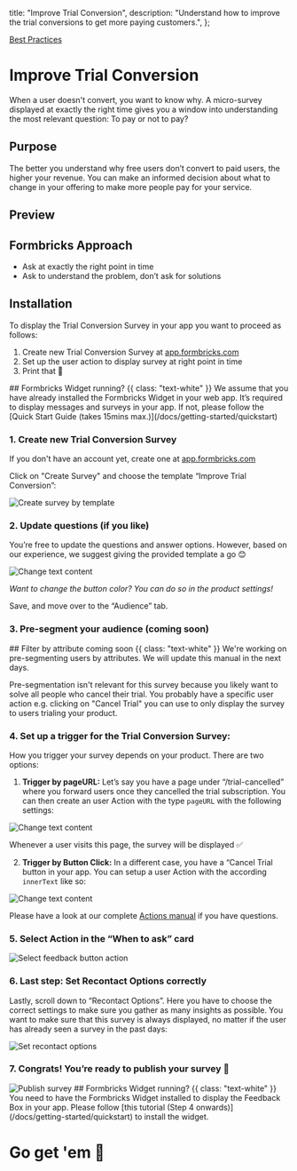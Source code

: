 

  title: "Improve Trial Conversion",
  description: "Understand how to improve the trial conversions to get more paying customers.",
};

[Best Practices]()

# Improve Trial Conversion

When a user doesn't convert, you want to know why. A micro-survey displayed at exactly the right time gives you a window into understanding the most relevant question: To pay or not to pay?

## Purpose

The better you understand why free users don’t convert to paid users, the higher your revenue. You can make an informed decision about what to change in your offering to make more people pay for your service.

## Preview

<DemoPreview template="Improve Trial Conversion" />

## Formbricks Approach

- Ask at exactly the right point in time
- Ask to understand the problem, don’t ask for solutions

## Installation

To display the Trial Conversion Survey in your app you want to proceed as follows:

1. Create new Trial Conversion Survey at [app.formbricks.com](http://app.formbricks.com/)
2. Set up the user action to display survey at right point in time
3. Print that 💸

<Note>
  ## Formbricks Widget running? {{ class: "text-white" }}
  We assume that you have already installed the Formbricks Widget in your web app. It’s required to display messages
  and surveys in your app. If not, please follow the [Quick Start Guide (takes 15mins max.)](/docs/getting-started/quickstart)
</Note>

### 1. Create new Trial Conversion Survey

If you don't have an account yet, create one at [app.formbricks.com](https://app.formbricks.com/auth/signup)

Click on "Create Survey" and choose the template “Improve Trial Conversion”:

<Image src={CreateSurvey} alt="Create survey by template" quality="100" className="rounded-lg" />

### 2. Update questions (if you like)

You’re free to update the questions and answer options. However, based on our experience, we suggest giving the provided template a go 😊

<Image src={ChangeText} alt="Change text content" quality="100" className="rounded-lg" />

_Want to change the button color? You can do so in the product settings!_

Save, and move over to the “Audience” tab.

### 3. Pre-segment your audience (coming soon)

<Note>
  ## Filter by attribute coming soon {{ class: "text-white" }}
  We're working on pre-segmenting users by attributes. We will update this manual in the next days.
</Note>

Pre-segmentation isn't relevant for this survey because you likely want to solve all people who cancel their trial. You probably have a specific user action e.g. clicking on "Cancel Trial" you can use to only display the survey to users trialing your product.

### 4. Set up a trigger for the Trial Conversion Survey:

How you trigger your survey depends on your product. There are two options:

1. **Trigger by pageURL:** Let’s say you have a page under “/trial-cancelled” where you forward users once they cancelled the trial subscription. You can then create an user Action with the type `pageURL` with the following settings:

<Image src={ActionPageurl} alt="Change text content" quality="100" className="rounded-lg" />

Whenever a user visits this page, the survey will be displayed ✅

2. **Trigger by Button Click:** In a different case, you have a “Cancel Trial button in your app. You can setup a user Action with the according `innerText` like so:

<Image src={ActionText} alt="Change text content" quality="100" className="rounded-lg" />

Please have a look at our complete [Actions manual](/docs/actions/why) if you have questions.

### 5. Select Action in the “When to ask” card

<Image src={SelectAction} alt="Select feedback button action" quality="100" className="rounded-lg" />

### 6. Last step: Set Recontact Options correctly

Lastly, scroll down to “Recontact Options”. Here you have to choose the correct settings to make sure you gather as many insights as possible. You want to make sure that this survey is always displayed, no matter if the user has already seen a survey in the past days:

<Image src={RecontactOptions} alt="Set recontact options" quality="100" className="rounded-lg" />

### 7. Congrats! You’re ready to publish your survey 💃

<Image src={Publish} alt="Publish survey" quality="100" className="rounded-lg" />

<Note>
  ## Formbricks Widget running? {{ class: "text-white" }}
  You need to have the Formbricks Widget installed to display the Feedback Box in your app. Please follow [this
  tutorial (Step 4 onwards)](/docs/getting-started/quickstart) to install the widget.
</Note>

###

# Go get 'em 🎉
